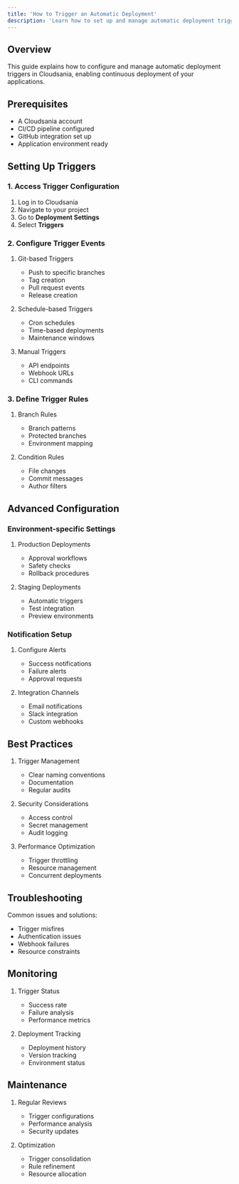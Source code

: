 ```yaml
---
title: 'How to Trigger an Automatic Deployment'
description: 'Learn how to set up and manage automatic deployment triggers in Cloudsania'
---
```


## Overview

This guide explains how to configure and manage automatic deployment triggers in Cloudsania, enabling continuous deployment of your applications.

## Prerequisites

- A Cloudsania account
- CI/CD pipeline configured
- GitHub integration set up
- Application environment ready

## Setting Up Triggers

### 1. Access Trigger Configuration

1. Log in to Cloudsania
2. Navigate to your project
3. Go to **Deployment Settings**
4. Select **Triggers**

### 2. Configure Trigger Events

1. Git-based Triggers
   - Push to specific branches
   - Tag creation
   - Pull request events
   - Release creation

2. Schedule-based Triggers
   - Cron schedules
   - Time-based deployments
   - Maintenance windows

3. Manual Triggers
   - API endpoints
   - Webhook URLs
   - CLI commands

### 3. Define Trigger Rules

1. Branch Rules
   - Branch patterns
   - Protected branches
   - Environment mapping

2. Condition Rules
   - File changes
   - Commit messages
   - Author filters

## Advanced Configuration

### Environment-specific Settings

1. Production Deployments
   - Approval workflows
   - Safety checks
   - Rollback procedures

2. Staging Deployments
   - Automatic triggers
   - Test integration
   - Preview environments

### Notification Setup

1. Configure Alerts
   - Success notifications
   - Failure alerts
   - Approval requests

2. Integration Channels
   - Email notifications
   - Slack integration
   - Custom webhooks

## Best Practices

1. Trigger Management
   - Clear naming conventions
   - Documentation
   - Regular audits

2. Security Considerations
   - Access control
   - Secret management
   - Audit logging

3. Performance Optimization
   - Trigger throttling
   - Resource management
   - Concurrent deployments

## Troubleshooting

Common issues and solutions:
- Trigger misfires
- Authentication issues
- Webhook failures
- Resource constraints

## Monitoring

1. Trigger Status
   - Success rate
   - Failure analysis
   - Performance metrics

2. Deployment Tracking
   - Deployment history
   - Version tracking
   - Environment status

## Maintenance

1. Regular Reviews
   - Trigger configurations
   - Performance analysis
   - Security updates

2. Optimization
   - Trigger consolidation
   - Rule refinement
   - Resource allocation 